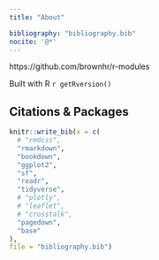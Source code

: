```yaml
---
title: "About"

bibliography: "bibliography.bib"
nocite: '@*'
---
```


https://github.com/brownhr/r-modules

Built with R `r getRversion()`

## Citations & Packages

```r

knitr::write_bib(x = c(
  # "rmdcss",
  "rmarkdown",
  "bookdown",
  "ggplot2",
  "sf",
  "readr",
  "tidyverse",
  # "plotly",
  # "leaflet",
  # "crosstalk",
  "pagedown",
  "base"
),
file = "bibliography.bib")

```


<font size="-1">

<div id="refs"></div>

</font>